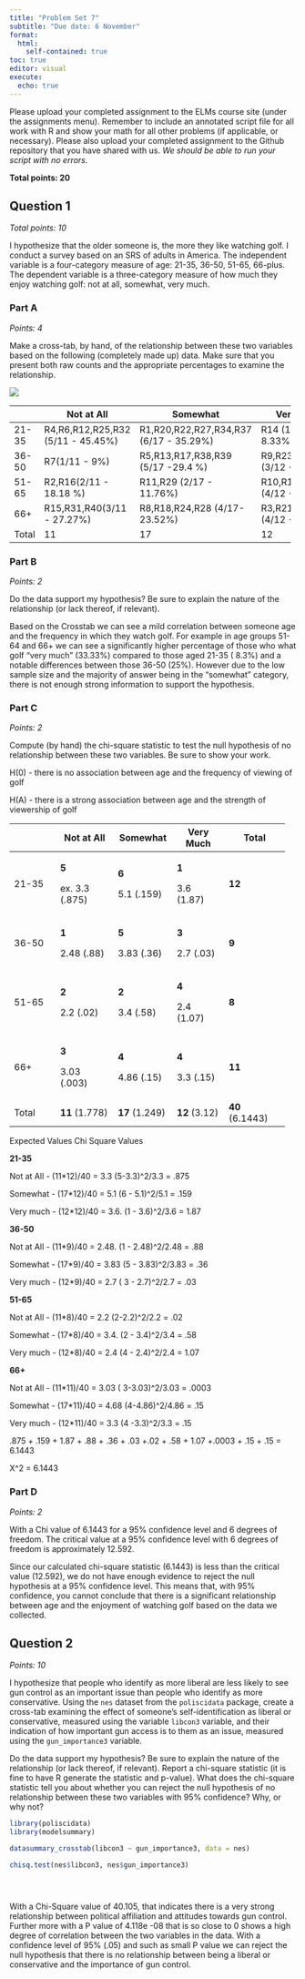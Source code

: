 ```yaml
---
title: "Problem Set 7"
subtitle: "Due date: 6 November"
format: 
  html:
    self-contained: true
toc: true
editor: visual
execute: 
  echo: true
---
```


Please upload your completed assignment to the ELMs course site (under the assignments menu). Remember to include an annotated script file for all work with R and show your math for all other problems (if applicable, or necessary). Please also upload your completed assignment to the Github repository that you have shared with us. *We should be able to run your script with no errors.*

**Total points: 20**

## Question 1

*Total points: 10*

I hypothesize that the older someone is, the more they like watching golf. I conduct a survey based on an SRS of adults in America. The independent variable is a four-category measure of age: 21-35, 36-50, 51-65, 66-plus. The dependent variable is a three-category measure of how much they enjoy watching golf: not at all, somewhat, very much.

### Part A

*Points: 4*

Make a cross-tab, by hand, of the relationship between these two variables based on the following (completely made up) data. Make sure that you present both raw counts and the appropriate percentages to examine the relationship.

![](img/PS7.png)

+------------+------------------------------------+----------------------------------------+---------------------------------+------------+
|            | Not at All                         | Somewhat                               | Very Much                       | Total      |
+============+====================================+========================================+=================================+============+
| 21-35      | R4,R6,R12,R25,R32 (5/11  - 45.45%) | R1,R20,R22,R27,R34,R37 (6/17 - 35.29%) | R14 (1/12 - 8.33%)              | 12 (30%)   |
+------------+------------------------------------+----------------------------------------+---------------------------------+------------+
| 36-50      | R7(1/11 - 9%)                      | R5,R13,R17,R38,R39 (5/17 -29.4 %)      | R9,R23,R26 (3/12 - 25%)         | 9 (22.5%)  |
+------------+------------------------------------+----------------------------------------+---------------------------------+------------+
| 51-65      | R2,R16(2/11 - 18.18 %)             | R11,R29 (2/17 - 11.76%)                | R10,R19,R30,R35 (4/12 - 33.33%) | 8 (20%)    |
+------------+------------------------------------+----------------------------------------+---------------------------------+------------+
| 66+        | R15,R31,R40(3/11 - 27.27%)         | R8,R18,R24,R28 (4/17- 23.52%)          | R3,R21,R33,R36 (4/12 - 33.33%)  | 11 (27.5%) |
+------------+------------------------------------+----------------------------------------+---------------------------------+------------+
| Total      | 11                                 | 17                                     | 12                              | 40         |
+------------+------------------------------------+----------------------------------------+---------------------------------+------------+

### Part B

*Points: 2*

Do the data support my hypothesis? Be sure to explain the nature of the relationship (or lack thereof, if relevant).

Based on the Crosstab we can see a mild correlation between someone age and the frequency in which they watch golf. For example in age groups 51-64 and 66+ we can see a significantly higher percentage of those who what golf "very much" (33.33%) compared to those aged 21-35 ( 8.3%) and a notable differences between those 36-50 (25%). However due to the low sample size and the majority of answer being in the "somewhat" category, there is not enough strong information to support the hypothesis.

### Part C

*Points: 2*

Compute (by hand) the chi-square statistic to test the null hypothesis of no relationship between these two variables. Be sure to show your work.

H(0) - there is no association between age and the frequency of viewing of golf

H(A) - there is a strong association between age and the strength of viewership of golf

+-------------+----------------+----------------+---------------+-----------------+
|             | Not at All     | **Somewhat**   | **Very Much** | **Total**       |
+=============+================+================+===============+=================+
| 21-35       | **5**          | **6**          | **1**         | **12**          |
|             |                |                |               |                 |
|             | ex. 3.3 (.875) | 5.1 (.159)     | 3.6 (1.87)    |                 |
+-------------+----------------+----------------+---------------+-----------------+
| 36-50       | **1**          | **5**          | **3**         | **9**           |
|             |                |                |               |                 |
|             | 2.48 (.88)     | 3.83 (.36)     | 2.7 (.03)     |                 |
+-------------+----------------+----------------+---------------+-----------------+
| 51-65       | **2**          | **2**          | **4**         | **8**           |
|             |                |                |               |                 |
|             | 2.2 (.02)      | 3.4 (.58)      | 2.4 (1.07)    |                 |
+-------------+----------------+----------------+---------------+-----------------+
| 66+         | **3**          | **4**          | **4**         | **11**          |
|             |                |                |               |                 |
|             | 3.03 (.003)    | 4.86 (.15)     | 3.3 (.15)     |                 |
+-------------+----------------+----------------+---------------+-----------------+
| Total       | **11** (1.778) | **17** (1.249) | **12** (3.12) | **40** (6.1443) |
+-------------+----------------+----------------+---------------+-----------------+

Expected Values Chi Square Values

**21-35**

Not at All - (11\*12)/40 = 3.3 (5-3.3)\^2/3.3 = .875

Somewhat - (17\*12)/40 = 5.1 (6 - 5.1)\^2/5.1 = .159

Very much - (12\*12)/40 = 3.6. (1 - 3.6)\^2/3.6 = 1.87

**36-50**

Not at All - (11\*9)/40 = 2.48. (1 - 2.48)\^2/2.48 = .88

Somewhat - (17\*9)/40 = 3.83 (5 - 3.83)\^2/3.83 = .36

Very much - (12\*9)/40 = 2.7 ( 3 - 2.7)\^2/2.7 = .03

**51-65**

Not at All - (11\*8)/40 = 2.2 (2-2.2)\^2/2.2 = .02

Somewhat - (17\*8)/40 = 3.4. (2 - 3.4)\^2/3.4 = .58

Very much - (12\*8)/40 = 2.4 (4 - 2.4)\^2/2.4 = 1.07

**66+**

Not at All - (11\*11)/40 = 3.03 ( 3-3.03)\^2/3.03 = .0003

Somewhat - (17\*11)/40 = 4.68 (4-4.86)\^2/4.86 = .15

Very much - (12\*11)/40 = 3.3 (4 -3.3)\^2/3.3 = .15

.875 + .159 + 1.87 + .88 + .36 + .03 +.02 + .58 + 1.07 +.0003 + .15 + .15 = 6.1443

X\^2 = 6.1443

### Part D

*Points: 2*

With a Chi value of 6.1443 for a 95% confidence level and 6 degrees of freedom. The critical value at a 95% confidence level with 6 degrees of freedom is approximately 12.592.

Since our calculated chi-square statistic (6.1443) is less than the critical value (12.592), we do not have enough evidence to reject the null hypothesis at a 95% confidence level. This means that, with 95% confidence, you cannot conclude that there is a significant relationship between age and the enjoyment of watching golf based on the data we collected.

## Question 2

*Points: 10*

I hypothesize that people who identify as more liberal are less likely to see gun control as an important issue than people who identify as more conservative. Using the `nes` dataset from the `poliscidata` package, create a cross-tab examining the effect of someone's self-identification as liberal or conservative, measured using the variable `libcon3` variable, and their indication of how important gun access is to them as an issue, measured using the `gun_importance3` variable.

Do the data support my hypothesis? Be sure to explain the nature of the relationship (or lack thereof, if relevant). Report a chi-square statistic (it is fine to have R generate the statistic and p-value). What does the chi-square statistic tell you about whether you can reject the null hypothesis of no relationship between these two variables with 95% confidence? Why, or why not?

```r

library(poliscidata)
library(modelsummary)

datasummary_crosstab(libcon3 ~ gun_importance3, data = nes)

chisq.test(nes$libcon3, nes$gun_importance3)





```

With a Chi-Square value of 40.105, that indicates there is a very strong relationship between political affiliation and attitudes towards gun control. Further more with a P value of 4.118e -08 that is so close to 0 shows a high degree of correlation between the two variables in the data. With a confidence level of 95% (.05) and such as small P value we can reject the null hypothesis that there is no relationship between being a liberal or conservative and the importance of gun control.

